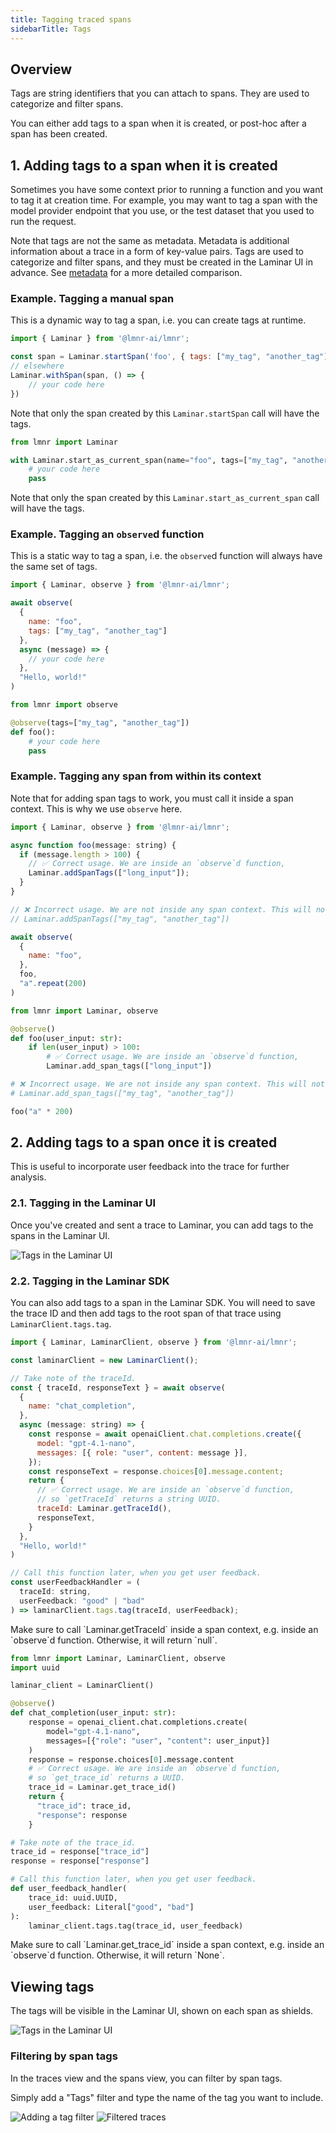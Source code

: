 ```yaml
---
title: Tagging traced spans
sidebarTitle: Tags
---
```


## Overview

Tags are string identifiers that you can attach to spans. They are used to categorize and filter spans.

You can either add tags to a span when it is created, or post-hoc after a span has been created.

## 1. Adding tags to a span when it is created

Sometimes you have some context prior to running a function and you want to tag it at
creation time. For example, you may want to tag a span with the model provider
endpoint that you use, or the test dataset that you used to run the request.

Note that tags are not the same as metadata. Metadata is additional information about a trace
in a form of key-value pairs. Tags are used to categorize and filter spans, and they must
be created in the Laminar UI in advance. See [metadata](/tracing/structure/metadata) for a more detailed
comparison.

### Example. Tagging a manual span

This is a dynamic way to tag a span, i.e. you can create tags at runtime.

<Tabs>
<Tab title="JavaScript/TypeScript">

```javascript
import { Laminar } from '@lmnr-ai/lmnr';

const span = Laminar.startSpan('foo', { tags: ["my_tag", "another_tag"] });
// elsewhere
Laminar.withSpan(span, () => {
    // your code here
})
```

Note that only the span created by this `Laminar.startSpan` call will have the tags.

</Tab>
<Tab title="Python">

```python
from lmnr import Laminar

with Laminar.start_as_current_span(name="foo", tags=["my_tag", "another_tag"]):
    # your code here
    pass
```
Note that only the span created by this `Laminar.start_as_current_span` call will have the tags.

</Tab>
</Tabs>

### Example. Tagging an `observe`d function

This is a static way to tag a span, i.e. the `observe`d function will always have the same set of tags.

<Tabs>
<Tab title="JavaScript/TypeScript">

```javascript
import { Laminar, observe } from '@lmnr-ai/lmnr';

await observe(
  {
    name: "foo",
    tags: ["my_tag", "another_tag"]
  },
  async (message) => {
    // your code here
  },
  "Hello, world!"
)
```

</Tab>
<Tab title="Python">

```python
from lmnr import observe

@observe(tags=["my_tag", "another_tag"])
def foo():
    # your code here
    pass
```

</Tab>
</Tabs>

### Example. Tagging any span from within its context

Note that for adding span tags to work, you must call it inside
a span context. This is why we use `observe` here.

<Tabs>
<Tab title="JavaScript/TypeScript">

```javascript
import { Laminar, observe } from '@lmnr-ai/lmnr';

async function foo(message: string) {
  if (message.length > 100) {
    // ✅ Correct usage. We are inside an `observe`d function,
    Laminar.addSpanTags(["long_input"]);
  }
}

// ❌ Incorrect usage. We are not inside any span context. This will not work.
// Laminar.addSpanTags(["my_tag", "another_tag"])

await observe(
  {
    name: "foo",
  },
  foo,
  "a".repeat(200)
)
```

</Tab>
<Tab title="Python">

```python
from lmnr import Laminar, observe

@observe()
def foo(user_input: str):
    if len(user_input) > 100:
        # ✅ Correct usage. We are inside an `observe`d function,
        Laminar.add_span_tags(["long_input"])

# ❌ Incorrect usage. We are not inside any span context. This will not work.
# Laminar.add_span_tags(["my_tag", "another_tag"])

foo("a" * 200)
```

</Tab>
</Tabs>

## 2. Adding tags to a span once it is created

This is useful to incorporate user feedback into the trace for further analysis.

### 2.1. Tagging in the Laminar UI

Once you've created and sent a trace to Laminar, you can add tags to the spans in the Laminar UI.

<img src="/images/traces/tag-from-ui.png" alt="Tags in the Laminar UI" />

### 2.2. Tagging in the Laminar SDK

You can also add tags to a span in the Laminar SDK. You will need to save
the trace ID and then add tags to the root span of that trace using
`LaminarClient.tags.tag`.

<Tabs>
<Tab title="JavaScript/TypeScript">

```javascript
import { Laminar, LaminarClient, observe } from '@lmnr-ai/lmnr';

const laminarClient = new LaminarClient();

// Take note of the traceId.
const { traceId, responseText } = await observe(
  {
    name: "chat_completion",
  },
  async (message: string) => {
    const response = await openaiClient.chat.completions.create({
      model: "gpt-4.1-nano",
      messages: [{ role: "user", content: message }],
    });
    const responseText = response.choices[0].message.content;
    return {
      // ✅ Correct usage. We are inside an `observe`d function,
      // so `getTraceId` returns a string UUID.
      traceId: Laminar.getTraceId(),
      responseText,
    }
  },
  "Hello, world!"
)

// Call this function later, when you get user feedback.
const userFeedbackHandler = (
  traceId: string,
  userFeedback: "good" | "bad"
) => laminarClient.tags.tag(traceId, userFeedback);
```
<Note>
  Make sure to call `Laminar.getTraceId` inside a span context, e.g.
  inside an `observe`d function. Otherwise, it will return `null`.
</Note>
</Tab>
<Tab title="Python">

```python
from lmnr import Laminar, LaminarClient, observe
import uuid

laminar_client = LaminarClient()

@observe()
def chat_completion(user_input: str):
    response = openai_client.chat.completions.create(
        model="gpt-4.1-nano",
        messages=[{"role": "user", "content": user_input}]
    )
    response = response.choices[0].message.content
    # ✅ Correct usage. We are inside an `observe`d function,
    # so `get_trace_id` returns a UUID.
    trace_id = Laminar.get_trace_id()
    return {
      "trace_id": trace_id,
      "response": response
    }

# Take note of the trace_id.
trace_id = response["trace_id"]
response = response["response"]

# Call this function later, when you get user feedback.
def user_feedback_handler(
    trace_id: uuid.UUID,
    user_feedback: Literal["good", "bad"]
):
    laminar_client.tags.tag(trace_id, user_feedback)
```

<Note>
  Make sure to call `Laminar.get_trace_id` inside a span context, e.g.
  inside an `observe`d function. Otherwise, it will return `None`.
</Note>

</Tab>
</Tabs>

## Viewing tags

The tags will be visible in the Laminar UI, shown on each span as shields.

<img src="/images/traces/tags-example.png" alt="Tags in the Laminar UI" />

### Filtering by span tags

In the traces view and the spans view, you can filter by span tags.

Simply add a "Tags" filter and type the name of the tag you want to include.

<img src="/images/traces/tags-add-filter.png" alt="Adding a tag filter" />

<img src="/images/traces/tags-filtered.png" alt="Filtered traces" />